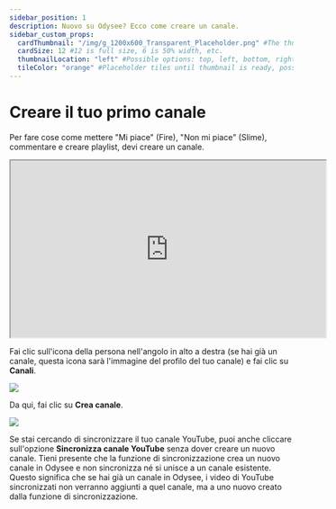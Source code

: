```yaml
---
sidebar_position: 1
description: Nuovo su Odysee? Ecco come creare un canale.
sidebar_custom_props:
  cardThumbnail: "/img/g_1200x600_Transparent_Placeholder.png" #The thumbnail on the category card.
  cardSize: 12 #12 is full size, 6 is 50% width, etc.
  thumbnailLocation: "left" #Possible options: top, left, bottom, right, none
  tileColor: "orange" #Placeholder tiles until thumbnail is ready, possible options: blue, cream, darkpurple, lightpurple, mauve, orange, pink, none
---
```


# Creare il tuo primo canale

Per fare cose come mettere "Mi piace" (Fire), "Non mi piace" (Slime), commentare e creare playlist, devi creare un canale.

<iframe id="odysee-iframe" width="560" height="315" src="https://odysee.com/$/embed/c%C3%B3mo-crear-un-canal-en-odysee/cb55d374db59cab3ecf401429517398f8e2bf08b?r=EHmNcr6EpYs6s4AZNiCN51H2aQ3UtsA1" allowfullscreen></iframe>

Fai clic sull'icona della persona nell'angolo in alto a destra (se hai già un canale, questa icona sarà l'immagine del profilo del tuo canale) e fai clic su **Canali**.

![](/img/es/image_48.png)

Da qui, fai clic su **Crea canale**.

![](/img/es/image_49.png)

Se stai cercando di sincronizzare il tuo canale YouTube, puoi anche cliccare sull'opzione **Sincronizza canale YouTube** senza dover creare un nuovo canale. Tieni presente che la funzione di sincronizzazione crea un nuovo canale in Odysee e non sincronizza né si unisce a un canale esistente. Questo significa che se hai già un canale in Odysee, i video di YouTube sincronizzati non verranno aggiunti a quel canale, ma a uno nuovo creato dalla funzione di sincronizzazione.